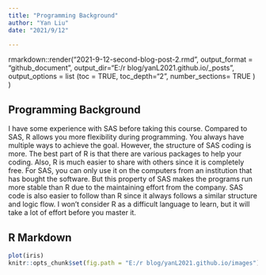 ```yaml
---
title: "Programming Background"
author: "Yan Liu"
date: "2021/9/12"

---
```


rmarkdown::render("2021-9-12-second-blog-post-2.rmd", 
              output_format = "github_document", 
              output_dir="E:/r blog/yanL2021.github.io/_posts",
              output_options = list
                (toc = TRUE, 
                 toc_depth="2", 
                 number_sections= TRUE
                 )
                 )

## Programming Background 
I have some experience with SAS before taking this course. Compared to SAS, R allows you more flexibility during programming. You always have multiple ways to achieve the goal. However, the structure of SAS coding is more. The best part of R is that there are various packages to help your coding. Also, R is much easier to share with others since it is completely free. For SAS, you can only use it on the computers from an institution that has bought the software. But this property of SAS makes the programs run more stable than R due to the maintaining effort from the company. SAS code is also easier to follow than R since it always follows a similar structure and logic flow. I won't consider R as a difficult language to learn, but it will take a lot of effort before you master it.

## R Markdown
```r
plot(iris)
knitr::opts_chunk$set(fig.path = "E:/r blog/yanL2021.github.io/images")
```


